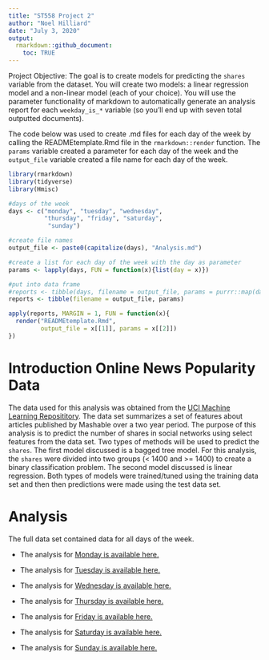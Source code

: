 ```yaml
---
title: "ST558 Project 2" 
author: "Noel Hilliard"
date: "July 3, 2020"
output:
  rmarkdown::github_document:
    toc: TRUE
---
```


Project Objective: The goal is to create models for predicting the `shares` variable from the dataset. You will create two models: a linear regression model and a non-linear model (each of your choice). You will use the parameter functionality of markdown to automatically generate an analysis report for each `weekday_is_*` variable (so you’ll end up with seven total outputted documents).

The code below was used to create .md files for each day of the week by calling the READMEtemplate.Rmd file in the `rmarkdown::render` function. The `params` variable created a parameter for each day of the week and the `output_file` variable created a file name for each day of the week.

```r
library(rmarkdown)
library(tidyverse)
library(Hmisc)

#days of the week
days <- c("monday", "tuesday", "wednesday",
          "thursday", "friday", "saturday",
           "sunday")

#create file names
output_file <- paste0(capitalize(days), "Analysis.md")

#create a list for each day of the week with the day as parameter
params <- lapply(days, FUN = function(x){list(day = x)})

#put into data frame
#reports <- tibble(days, filename = output_file, params = purrr::map(days, ~list(day = .)))
reports <- tibble(filename = output_file, params)
```

```r
apply(reports, MARGIN = 1, FUN = function(x){
  render("READMEtemplate.Rmd", 
         output_file = x[[1]], params = x[[2]])
})
```

# Introduction Online News Popularity Data

The data used for this analysis was obtained from the [UCI Machine Learning Reposititory](https://archive.ics.uci.edu/ml/datasets/Online+News+Popularity). The data set summarizes a set of features about articles published by Mashable over a two year period. The purpose of this analysis is to predict the number of shares in social networks using select features from the data set. Two types of methods will be used to predict the `shares`. The first model discussed is a bagged tree model. For this analysis, the `shares` were divided into two groups (< 1400 and >= 1400) to create a binary classification problem. The second model discussed is linear regression. Both types of models were trained/tuned using the training data set and then then predictions were made using the test data set.

# Analysis

The full data set contained data for all days of the week. 

* The analysis for [Monday is available here.](MondayAnalysis.md)

* The analysis for [Tuesday is available here.](TuesdayAnalysis.md)

* The analysis for [Wednesday is available here.](WednesdayAnalysis.md)

* The analysis for [Thursday is available here.](ThursdayAnalysis.md)

* The analysis for [Friday is available here.](FridayAnalysis.md)

* The analysis for [Saturday is available here.](SaturdayAnalysis.md)

* The analysis for [Sunday is available here.](SundayAnalysis.md)

